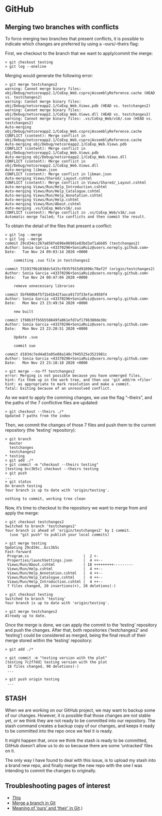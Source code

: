 # GitHub

## Merging two branches with conflicts

To force merging two branches that present conflicts, it is possible to indicate which changes are preferred by using a --ours/--theirs flag:

First, we checkout to the branch that we want to apply/commit the merge:

```console
> git checkout testing
> git log --oneline
```

Merging would generate the following error:

```console
> git merge testchanges2
warning: Cannot merge binary files: obj/Debug/netcoreapp2.1/CoExp_Web.csprojAssemblyReference.cache (HEAD vs. testchanges2)
warning: Cannot merge binary files: obj/Debug/netcoreapp2.1/CoExp_Web.Views.pdb (HEAD vs. testchanges2)
warning: Cannot merge binary files: obj/Debug/netcoreapp2.1/CoExp_Web.Views.dll (HEAD vs. testchanges2)
warning: Cannot merge binary files: .vs/CoExp_Web/v16/.suo (HEAD vs. testchanges2)
Auto-merging obj/Debug/netcoreapp2.1/CoExp_Web.csprojAssemblyReference.cache
CONFLICT (content): Merge conflict in obj/Debug/netcoreapp2.1/CoExp_Web.csprojAssemblyReference.cache
Auto-merging obj/Debug/netcoreapp2.1/CoExp_Web.Views.pdb
CONFLICT (content): Merge conflict in obj/Debug/netcoreapp2.1/CoExp_Web.Views.pdb
Auto-merging obj/Debug/netcoreapp2.1/CoExp_Web.Views.dll
CONFLICT (content): Merge conflict in obj/Debug/netcoreapp2.1/CoExp_Web.Views.dll
Auto-merging libman.json
CONFLICT (content): Merge conflict in libman.json
Auto-merging Views/Shared/_Layout.cshtml
CONFLICT (content): Merge conflict in Views/Shared/_Layout.cshtml
Auto-merging Views/Run/Help_Introduction.cshtml
Auto-merging Views/Run/Help_Catalogue.cshtml
Auto-merging Views/Run/Help_Annotation.cshtml
Auto-merging Views/Run/Help.cshtml
Auto-merging Views/Run/About.cshtml
Auto-merging .vs/CoExp_Web/v16/.suo
CONFLICT (content): Merge conflict in .vs/CoExp_Web/v16/.suo
Automatic merge failed; fix conflicts and then commit the result.
```

To obtain the detail of the files that present a conflict:

```console
> git log --merge
> git log --merge
commit 29cd34cc267a858fe696e86981e83bd3af1abb85 (testchanges2)
Author: Sonia Garcia <43370296+SoniaRuiz@users.noreply.github.com>
Date:   Tue Nov 24 09:03:14 2020 +0000

    commiting .suo file in testchanges2

commit 7319379b1038dc5415cf035f915d91096c70af2f (origin/testchanges2)
Author: Sonia Garcia <43370296+SoniaRuiz@users.noreply.github.com>
Date:   Tue Nov 24 00:47:04 2020 +0000

    remove unnecessary libraries

commit 5bf600b6f5f1b41b42faaca9173f33efac4958f4
Author: Sonia Garcia <43370296+SoniaRuiz@users.noreply.github.com>
Date:   Mon Nov 23 23:49:54 2020 +0000

    new built

commit 1f60b3ffb5b558849fa061efd7af1796380de30c
Author: Sonia Garcia <43370296+SoniaRuiz@users.noreply.github.com>
Date:   Mon Nov 23 23:20:51 2020 +0000

    Update .suo

    commit suo

commit d1834c7ed4a83a95e08a148c7945525e3521981c
Author: Sonia Garcia <43370296+SoniaRuiz@users.noreply.github.com>
Date:   Mon Nov 23 23:10:18 2020 +0000

> git merge --no-ff testchanges2
error: Merging is not possible because you have unmerged files.
hint: Fix them up in the work tree, and then use 'git add/rm <file>'
hint: as appropriate to mark resolution and make a commit.
fatal: Exiting because of an unresolved conflict.
```

As we want to apply the comming changes, we use the flag "--theirs", and the paths of the 7 conflictive files are updated:

```console
> git checkout --theirs ./*
Updated 7 paths from the index
```

Then, we commit the changes of those 7 files and push them to the current repository (the 'testing' repository):

```console
> git branch
  master
  testchanges
  testchanges2
* testing
> git add ./*
> git commit -m "checkout --theirs testing"
[testing bcc3b5c] checkout --theirs testing
> git push
...
> git status
On branch testing
Your branch is up to date with 'origin/testing'.

nothing to commit, working tree clean
```

Now, it's time to checkout to the repository we want to merge from and apply the merge:

```console
> git checkout testchanges2
Switched to branch 'testchanges2'
Your branch is ahead of 'origin/testchanges2' by 1 commit.
  (use "git push" to publish your local commits)

> git merge testing
Updating 29cd34c..bcc3b5c
Fast-forward
 Program.cs                         |  2 +-
 Properties/launchSettings.json     |  4 ++--
 Views/Run/About.cshtml             | 18 +++++++++---------
 Views/Run/Help.cshtml              |  4 ++--
 Views/Run/Help_Annotation.cshtml   |  4 ++--
 Views/Run/Help_Catalogue.cshtml    |  4 ++--
 Views/Run/Help_Introduction.cshtml |  4 ++--
 7 files changed, 20 insertions(+), 20 deletions(-)

> git checkout testing
Switched to branch 'testing'
Your branch is up to date with 'origin/testing'.

> git merge testchanges2
Already up to date.

```

Once the merge is done, we can apply the commit to the 'testing' repository and push the changes. After that, both repositories ('testchanges2' and 'testing') could be considered as merged, being the final result of their merge stored within the 'testing' repository:

```console
> git add ./*

> git commit -m "testing version with the plot"
[testing 7c2f7dd] testing version with the plot
 18 files changed, 90 deletions(-)
 ...

> git push origin testing
 ...
```

## STASH

When we are working on our GitHub project, we may want to backup some of our changes. However, it is possible that those changes are not stable yet, or we think they are not ready to be committed into our repository. The stash command creates a backup copy of our changes, and keeps it ready to be committed into the repo once we feel it is ready.

It might happen that, once we think the stash is ready to be committed, GitHub doesn't allow us to do so because there are some 'untracked' files on it.

The only way I have found to deal with this issue, is to upload my stash into a brand new repo, and finally merge the new repo with the one I was intending to commit the changes to originally.


## Troubleshooting pages of interest

* [This](https://stackoverflow.com/questions/13885390/in-git-merge-conflicts-how-do-i-keep-the-version-that-is-being-merged-in)
* [Merge a branch in Git](https://www.toolsqa.com/git/merge-branch-in-git/)
* [Meaning of 'ours' and 'their' in Git](https://stackoverflow.com/questions/25576415/what-is-the-precise-meaning-of-ours-and-theirs-in-git#:~:text=The%20'ours'%20in%20Git%20is,replayed%20onto%20the%20current%20branch).)
